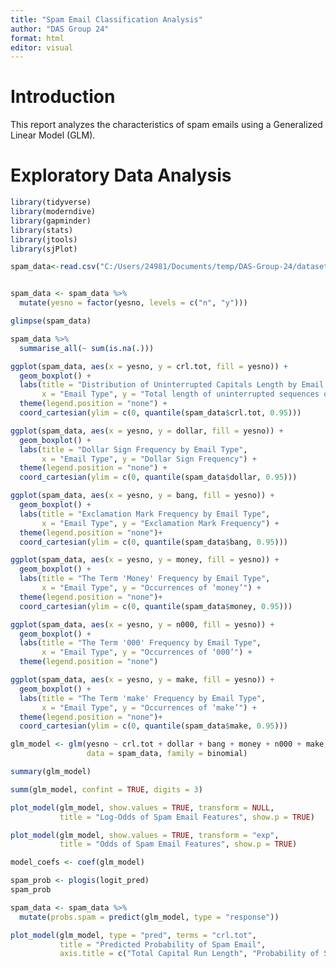 ```yaml
---
title: "Spam Email Classification Analysis"
author: "DAS Group 24"
format: html
editor: visual
---
```


# Introduction

This report analyzes the characteristics of spam emails using a Generalized Linear Model (GLM).

# Exploratory Data Analysis

```r
library(tidyverse)    
library(moderndive)   
library(gapminder)    
library(stats)        
library(jtools)       
library(sjPlot)       
```

```r
spam_data<-read.csv("C:/Users/24981/Documents/temp/DAS-Group-24/dataset24.csv")


spam_data <- spam_data %>%
  mutate(yesno = factor(yesno, levels = c("n", "y")))

glimpse(spam_data)

spam_data %>%
  summarise_all(~ sum(is.na(.)))

ggplot(spam_data, aes(x = yesno, y = crl.tot, fill = yesno)) +
  geom_boxplot() +
  labs(title = "Distribution of Uninterrupted Capitals Length by Email Type",
       x = "Email Type", y = "Total length of uninterrupted sequences of capitals") +
  theme(legend.position = "none") +
  coord_cartesian(ylim = c(0, quantile(spam_data$crl.tot, 0.95)))

ggplot(spam_data, aes(x = yesno, y = dollar, fill = yesno)) +
  geom_boxplot() +
  labs(title = "Dollar Sign Frequency by Email Type",
       x = "Email Type", y = "Dollar Sign Frequency") +
  theme(legend.position = "none") +
  coord_cartesian(ylim = c(0, quantile(spam_data$dollar, 0.95)))

ggplot(spam_data, aes(x = yesno, y = bang, fill = yesno)) +
  geom_boxplot() +
  labs(title = "Exclamation Mark Frequency by Email Type",
       x = "Email Type", y = "Exclamation Mark Frequency") +
  theme(legend.position = "none")+
  coord_cartesian(ylim = c(0, quantile(spam_data$bang, 0.95)))

ggplot(spam_data, aes(x = yesno, y = money, fill = yesno)) +
  geom_boxplot() +
  labs(title = "The Term 'Money' Frequency by Email Type",
       x = "Email Type", y = "Occurrences of ‘money’") +
  theme(legend.position = "none")+
  coord_cartesian(ylim = c(0, quantile(spam_data$money, 0.95)))

ggplot(spam_data, aes(x = yesno, y = n000, fill = yesno)) +
  geom_boxplot() +
  labs(title = "The Term '000' Frequency by Email Type",
       x = "Email Type", y = "Occurrences of ‘000’") +
  theme(legend.position = "none")

ggplot(spam_data, aes(x = yesno, y = make, fill = yesno)) +
  geom_boxplot() +
  labs(title = "The Term 'make' Frequency by Email Type",
       x = "Email Type", y = "Occurrences of ‘make’") +
  theme(legend.position = "none")+
  coord_cartesian(ylim = c(0, quantile(spam_data$make, 0.95)))

glm_model <- glm(yesno ~ crl.tot + dollar + bang + money + n000 + make, 
                 data = spam_data, family = binomial)

summary(glm_model)

summ(glm_model, confint = TRUE, digits = 3)

plot_model(glm_model, show.values = TRUE, transform = NULL,
           title = "Log-Odds of Spam Email Features", show.p = TRUE)

plot_model(glm_model, show.values = TRUE, transform = "exp",
           title = "Odds of Spam Email Features", show.p = TRUE)

model_coefs <- coef(glm_model)

spam_prob <- plogis(logit_pred)
spam_prob

spam_data <- spam_data %>%
  mutate(probs.spam = predict(glm_model, type = "response"))

plot_model(glm_model, type = "pred", terms = "crl.tot",
           title = "Predicted Probability of Spam Email",
           axis.title = c("Total Capital Run Length", "Probability of Spam Email"))
```
